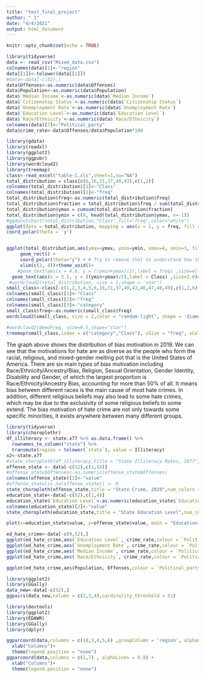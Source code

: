 ```yaml
---
title: "test_final_project"
author: " 1"
date: "4/4/2021"
output: html_document
---
```


```r
knitr::opts_chunk$set(echo = TRUE)
```




```r
library(tidyverse)
data <- read_csv("Mixed_data.csv")
colnames(data)[1]<-"region"
data[[1]]<-tolower(data[[1]])
#data<-data[-c(52),]
data$Offenses<-as.numeric(data$Offenses)
data$Population<-as.numeric(data$Population)
data$`Median Income`<-as.numeric(data$`Median Income`)
data$`Citizenship Status`<-as.numeric(data$`Citizenship Status`)
data$`Unemployment Rate`<-as.numeric(data$`Unemployment Rate`)
data$`Education Level`<-as.numeric(data$`Education Level`)
data$`Race/Ethnicity`<-as.numeric(data$`Race/Ethnicity`)
colnames(data)[7]<-"Political_party"
data$crime_rate<-data$Offenses/data$Population*100
```
```r
library(gdata)
library(readxl)
library(ggplot2)
library(ggpubr)
library(wordcloud2)
library(treemap)
class<-read_excel("table-1.xls",sheet=1,na="NA")
total_distribution = class[c(6,16,31,37,40,43),c(1,2)]
colnames(total_distribution)[1]<-"Class"
colnames(total_distribution)[2]<-"freq"
total_distribution$freq<-as.numeric(total_distribution$freq)
total_distribution$fraction = total_distribution$freq / sum(total_distribution$freq)
total_distribution$ymax = cumsum(total_distribution$fraction)
total_distribution$ymin = c(0, head(total_distribution$ymax, n=-1))
#ggdonutchart(total_distribution,"Class",fill="freq",color="white")
ggplot(data = total_distribution, mapping = aes(x = 1, y = freq, fill = Class)) + geom_bar(stat = 'identity', position = 'stack', width =0.2)+
coord_polar(theta = 'y')


ggplot(total_distribution,aes(ymax=ymax, ymin=ymin, xmax=4, xmin=3, fill=Class)) +
     geom_rect() +
     coord_polar(theta="y") + # Try to remove that to understand how the chart is built initially
     xlim(c(2, 4))+theme_void()+
    #geom_text(aes(x = 4.6, y = ((ymin+ymax)/2),label = freq) ,size=4)+
  geom_text(aes(x = 3.5, y = ((ymin+ymax)/2),label = Class) ,size=3.6)# Try to remove that to see how to make a pie chart
 #wordcloud2(total_distribution, size = 1,shape = 'star')
small_class<-class[-c(1,2,3,4,5,6,16,31,37,40,43,46,47,48,49),c(1,2,6)]
colnames(small_class)[1]<-"Class"
colnames(small_class)[2]<-"freq"
colnames(small_class)[3]<-"category"
small_class$freq<-as.numeric(small_class$freq)
wordcloud2(small_class, size = 2,color = "random-light", shape = 'diamond',backgroundColor = "white")

#wordcloud2(demoFreq, size=0.5,shape="star")
treemap(small_class,index = c("category","Class"), vSize = "freq", vColor = "Class",type="index",title='Treemap of Bias motivation in hate crime in US', palette = "RdBu")
```
The graph above shows the distribution of bias motivation in 2019.  We can see that the motivations for hate are as diverse as the people who form the racial, religious, and mixed-gender melting pot that is the United States of America. There are six main types of bias motivation including Race/Ethnicity/Ancestry/Bias, Religion, Sexual Orientation, Gender Identity, Disability and Gender, of which the largest proportion is Race/Ethnicity/Ancestry Bias, accounting for more than 50% of all. It means bias between different races is the main cause of most hate crimes. In addition, different religious beliefs may also lead to some hate crimes, which may be due to the exclusivity of some religious beliefs to some extend. The bias motivation of hate crime are not only towards some specific minorities, it exists anywhere between many different groups.










```r
library(tidyverse)
library(choroplethr)
df_illiteracy <- state.x77 %>% as.data.frame() %>% 
  rownames_to_column("state") %>% 
  transmute(region = tolower(`state`), value = Illiteracy)
x2<-state.x77
#state_choropleth(df_illiteracy,title = "State Illiteracy Rates, 1977",legend = "Percent Illiterate")
offense_state <- data[-c(52),c(1,10)]
#offense_state$Offenses<-as.numeric(offense_state$Offenses)
colnames(offense_state)[2]<-"value"
#offense_state[is.na(offense_state)] <- 0
state_choropleth(offense_state,title = "State Crime, 2019",num_colors = 6,legend = "count")
education_state<-data[-c(52),c(1,4)]
education_state$`Education Level`<-as.numeric(education_state$`Education Level`)
colnames(education_state)[2]<-"value"
state_choropleth(education_state,title = "State Education Level",num_colors = 6,legend = "scores")

plot(x=education_state$value, y=offense_state$value, main = "Education Level - Hate Crime Rate")

ed_hate_crime<-data[-c(9,52),]
ggplot(ed_hate_crime,aes(`Education Level`, crime_rate,colour = `Political_party`))+geom_point()+labs(x="Education Level",y="Hate Crime Rate")+scale_x_continuous(breaks=seq(0,100,10))
ggplot(ed_hate_crime,aes(`Unemployment Rate`, crime_rate,colour = `Political_party`))+geom_point()+labs(x="Unemployment",y="Hate Crime Rate")+scale_x_continuous(breaks=seq(0,100,10))
ggplot(ed_hate_crime,aes(`Median Income`, crime_rate,colour = `Political_party`))+geom_point()+labs(x="Median Income",y="Hate Crime Rate")+scale_x_continuous(breaks=seq(0,100,10))
ggplot(ed_hate_crime,aes(`Race/Ethnicity`, crime_rate,colour = `Political_party`))+geom_point()+labs(x="Race/Ethnicity",y="Hate Crime Rate")+scale_x_continuous(breaks=seq(0,100,10))

ggplot(ed_hate_crime,aes(Population, Offenses,colour = `Political_party`))+geom_point()+labs(x="Population",y="Hate Crime")+scale_x_continuous()


```










```r
library(ggplot2)
library(GGally)
data_new<-data[-c(52),]
ggpairs(data_new,column = c(2,3,4),cardinality_threshold = 51)
```




```r
library(devtools)
library(ggplot2)
library(EDAWR)
library(GGally)
library(dplyr)

ggparcoord(data,columns = c(10,3,4,5,6) ,groupColumn = 'region', alphaLines = 0.8, splineFactor = 10,order = "skewness") +
  xlab("Columns")+
  theme(legend.position = "none")
ggparcoord(data,columns = c(1,7) , alphaLines = 0.8) +
  xlab("Columns")+
  theme(legend.position = "none")

```